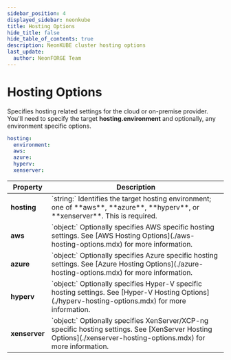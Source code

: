 ```yaml
---
sidebar_position: 4
displayed_sidebar: neonkube
title: Hosting Options
hide_title: false
hide_table_of_contents: true
description: NeonKUBE cluster hosting options
last_update:
  author: NeonFORGE Team
---
```



# Hosting Options

Specifies hosting related settings for the cloud or on-premise provider. You'll need to specify the target
**hosting.environment** and optionally, any environment specific options.

```yaml
hosting:
  environment:
  aws:
  azure:
  hyperv:
  xenserver:
```

<table>
  <thead>
    <th>Property</th>
    <th>Description</th>
  </thead>
  <tr>
    <td>
      <b>hosting</b>
    </td>
    <td>
      `string:` Identifies the target hosting environment; one of **aws**, **azure**, **hyperv**, or **xenserver**. This
      is required.
    </td>
  </tr>
  <tr>
    <td>
      <b>aws</b>
    </td>
    <td>
      `object:` Optionally specifies AWS specific hosting settings. See [AWS Hosting Options](./aws-hosting-options.mdx)
      for more information.
    </td>
  </tr>
  <tr>
    <td>
      <b>azure</b>
    </td>
    <td>
      `object:` Optionally specifies Azure specific hosting settings. See [Azure Hosting
      Options](./azure-hosting-options.mdx) for more information.
    </td>
  </tr>
  <tr>
    <td>
      <b>hyperv</b>
    </td>
    <td>
      `object:` Optionally specifies Hyper-V specific hosting settings. See [Hyper-V Hosting
      Options](./hyperv-hosting-options.mdx) for more information.
    </td>
  </tr>
  <tr>
    <td>
      <b>xenserver</b>
    </td>
    <td>
      `object:` Optionally specifies XenServer/XCP-ng specific hosting settings. See [XenServer Hosting
      Options](./xenserver-hosting-options.mdx) for more information.
    </td>
  </tr>
</table>
